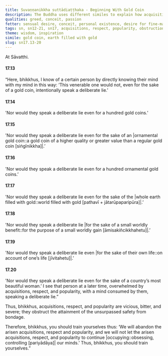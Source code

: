 ```yaml
---
title: Suvaṇṇanikkha suttādiaṭṭhaka - Beginning With Gold Coin
description: The Buddha uses different similes to explain how acquisitions, respect, and popularity are vicious, bitter, and severe, obstructing the attainment of the unsurpassed safety from bondage.
qualities: greed, conceit, passion
fetter: sensual desire, conceit, personal existence, desire for fine-material existence, desire for immaterial existence, ignorance
tags: sn, sn12-21, sn17, acquisitions, respect, popularity, obstruction, gold coin, worldly benefit, sensual desire
theme: wisdom, inspiration
simile: gold coin, earth filled with gold
slug: sn17.13-20
---
```


At Sāvatthi.

#### 17.13

“Here, bhikkhus, I know of a certain person by directly knowing their mind with my mind in this way: ‘This venerable one would not, even for the sake of a gold coin, intentionally speak a deliberate lie.’

#### 17.14

'Nor would they speak a deliberate lie even for a hundred gold coins.’

#### 17.15

'Nor would they speak a deliberate lie even for the sake of an |ornamental gold coin::a gold coin of a higher quality or greater value than a regular gold coin [siṅgīnikkha]|.’

#### 17.16

'Nor would they speak a deliberate lie even for a hundred ornamental gold coins.’

#### 17.17

'Nor would they speak a deliberate lie even for the sake of the |whole earth filled with gold::world filled with gold [pathavī + jātarūpaparipūra]|.’

#### 17.18

'Nor would they speak a deliberate lie |for the sake of a small worldly benefit::for the purpose of a small worldly gain [āmisakiñcikkhahetu]|.’

#### 17.19

'Nor would they speak a deliberate lie even |for the sake of their own life::on account of one’s life [jīvitahetu]|.’

#### 17.20

'Nor would they speak a deliberate lie even for the sake of a country’s most beautiful woman.’ I see that person at a later time, overwhelmed by acquisitions, respect, and popularity, with a mind consumed by them, speaking a deliberate lie.”

Thus, bhikkhus, acquisitions, respect, and popularity are vicious, bitter, and severe; they obstruct the attainment of the unsurpassed safety from bondage.

Therefore, bhikkhus, you should train yourselves thus: ‘We will abandon the arisen acquisitions, respect and popularity, and we will not let the arisen acquisitions, respect, and popularity to continue |occupying::obsessing, controlling [pariyādāya]| our minds.’ Thus, bhikkhus, you should train yourselves.”
